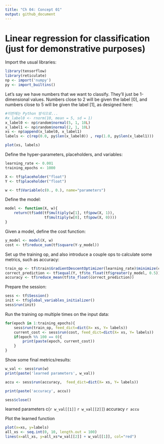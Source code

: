 ```yaml
---
title: "Ch 04: Concept 01"
output: github_document
---
```



# Linear regression for classification (just for demonstrative purposes)

Import the usual libraries:
```r
library(tensorflow)
library(reticulate)
np <- import('numpy')
py <- import_builtins()
```

Let's say we have numbers that we want to classify. They'll just be 1-dimensional values. Numbers close to 2 will be given the label [0], and numbers close to 5 will be given the label [1], as designed here:

```r
#이번에는 Python 방식으로... 
#x_label0 <- rnorm(10, mean = 5, sd = 1)
x_label0 <- np$random$normal(5, 1, 10L)
x_label1 <- np$random$normal(2, 1, 10L)
xs <- np$append(x_label0, x_label1)
labels <- c(rep(0.0, py$len(x_label0)) , rep(1.0, py$len(x_label1)))

plot(xs, labels)
```


Define the hyper-parameters, placeholders, and variables:
```r
learning_rate <- 0.001
training_epochs <- 1000

X <- tf$placeholder("float")
Y <- tf$placeholder("float")

w <- tf$Variable(c(0., 0.), name="parameters")
```


Define the model:
```r

model <- function(X, w){
    return(tf$add(tf$multiply(w[1], tf$pow(X, 1)),
                  tf$multiply(w[0], tf$pow(X, 0))))
}
```

Given a model, define the cost function:

```r
y_model <- model(X, w)
cost <- tf$reduce_sum(tf$square(Y-y_model))
```

Set up the training op, and also introduce a couple ops to calculate some metrics, such as accuracy:

```r
train_op <- tf$train$GradientDescentOptimizer(learning_rate)$minimize(cost)
correct_prediction <- tf$equal(Y, tf$to_float(tf$greater(y_model, 0.5)))
accuracy <- tf$reduce_mean(tf$to_float(correct_prediction))
```

Prepare the session:
```r
sess <- tf$Session()
init <- tf$global_variables_initializer()
sess$run(init)

```


Run the training op multiple times on the input data:

```r
for(epoch in 1:training_epochs){
    sess$run(train_op, feed_dict=dict(X= xs, Y= labels))
    current_cost <- sess$run(cost, feed_dict=dict(X= xs, Y= labels))
    if(epoch %% 100 == 0){
        print(paste(epoch, current_cost))
    }
}
```



Show some final metrics/results:
```r
w_val <- sess$run(w)
print(paste('learned parameters', w_val))

accu <- sess$run(accuracy,  feed_dict=dict(X= xs, Y= labels))

print(paste('accuracy', accu))

sess$close()
```

learned parameters c(`r w_val[[1]]` `r w_val[[2]]`)
accuracy `r accu`

Plot the learned function
```r
plot(x=xs, y=labels)
all_xs <- seq.int(0, 10, length.out = 100)
lines(x=all_xs, y=all_xs*w_val[[2]] + w_val[[1]], col="red")
```

